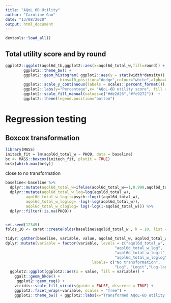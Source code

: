 ```yaml
---
title: "AQoL 6D Utility"
author: "Caroline Gao"
date: "13/08/2020"
output: html_document
---
```


```r
devtools::load_all()
```


## Total utility score and by round 

```r
ggplot2::ggplot(aqol6d_tb,ggplot2::aes(x=aqol6d_total_w,fill=round)) +
        ggplot2::theme_bw() +
        ggplot2::geom_histogram( ggplot2::aes(y = stat(width*density)),
                        bins=10,position="dodge",colour="white",alpha=0.7) + 
        ggplot2::scale_y_continuous(labels = scales::percent_format()) +
        ggplot2::labs(y="Percentage",x= "AQoL-6D utility score", fill = "Data collection")  +
        ggplot2::scale_fill_manual(values=c("#de2d26","#fc9272"))  +
        ggplot2::theme(legend.position="bottom")


```

# Regression testing 

## Boxcox transformation 

```r
library(MASS)
initech_fit = lm(aqol6d_total_w ~ PHQ9, data = baseline)
bc <- MASS::boxcox(initech_fit, plotit = TRUE)
bc$x[which.max(bc$y)]
```

close to no transformation

```r

baseline<-baseline %>% 
  dplyr::mutate(aqol6d_total_w=ifelse(aqol6d_total_w==1,0.999,aqol6d_total_w)) %>% 
  dplyr::mutate(aqol6d_total_w_log=log(aqol6d_total_w),
         aqol6d_total_w_logit=psych::logit(aqol6d_total_w),
         aqol6d_total_w_loglog= -log(-log(aqol6d_total_w)),
         aqol6d_total_w_cloglog= log(-log(1-aqol6d_total_w))) %>% 
  dplyr::filter(!is.na(PHQ9)) 


set.seed(12345)
folds_10 <- caret::createFolds(baseline$aqol6d_total_w , k = 10, list = TRUE, returnTrain = FALSE)

tidyr::gather(baseline, variable, value, aqol6d_total_w, aqol6d_total_w_log,  aqol6d_total_w_logit,  aqol6d_total_w_loglog,aqol6d_total_w_cloglog) %>%
dplyr::mutate(variable = factor(variable, levels = c("aqol6d_total_w", 
                                                "aqol6d_total_w_log", 
                                                "aqol6d_total_w_logit", 
                                                "aqol6d_total_w_loglog", "aqol6d_total_w_cloglog"),
                                      labels= c("No transformation",
                                                "Log", "Logit","Log-log", "Complementary log-log"))) %>%
  ggplot2::ggplot(ggplot2::aes(x = value, fill = variable)) +
    ggalt::geom_bkde() +
     ggplot2::geom_rug() +
    viridis::scale_fill_viridis(guide = FALSE, discrete = TRUE) +
    ggplot2::facet_wrap(~variable, scales = "free") +
    ggplot2::theme_bw() + ggplot2::labs(x="Transformed AQoL-6D utility scores")
```
